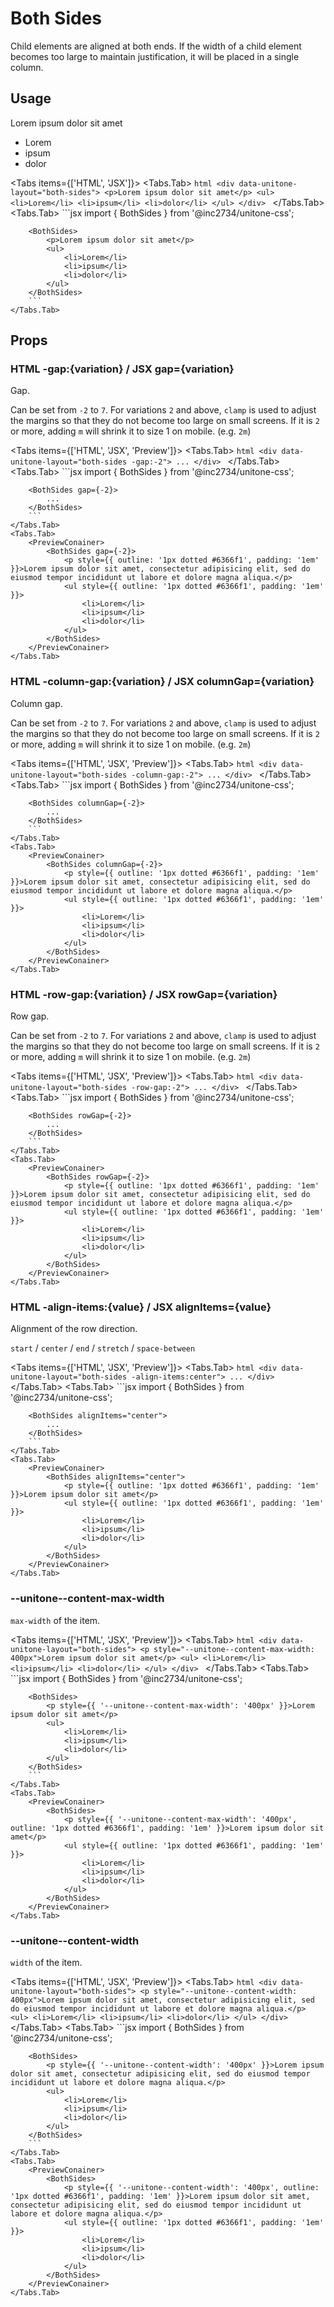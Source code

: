 
# Both Sides

Child elements are aligned at both ends. If the width of a child element becomes too large to maintain justification, it will be placed in a single column.

## Usage

<PreviewConainer>
	<BothSides>
		<p style={{ outline: '1px dotted #6366f1', padding: '1em' }}>Lorem ipsum dolor sit amet</p>
		<ul style={{ outline: '1px dotted #6366f1', padding: '1em' }}>
			<li>Lorem</li>
			<li>ipsum</li>
			<li>dolor</li>
		</ul>
	</BothSides>
</PreviewConainer>

<Tabs items={['HTML', 'JSX']}>
	<Tabs.Tab>
		```html
		<div data-unitone-layout="both-sides">
			<p>Lorem ipsum dolor sit amet</p>
			<ul>
				<li>Lorem</li>
				<li>ipsum</li>
				<li>dolor</li>
			</ul>
		</div>
		```
	</Tabs.Tab>
	<Tabs.Tab>
		```jsx
		import { BothSides } from '@inc2734/unitone-css';

		<BothSides>
			<p>Lorem ipsum dolor sit amet</p>
			<ul>
				<li>Lorem</li>
				<li>ipsum</li>
				<li>dolor</li>
			</ul>
		</BothSides>
		```
	</Tabs.Tab>
</Tabs>

## Props

### <Badge>HTML</Badge> -gap:\{variation\} / <Badge>JSX</Badge> gap=\{variation\}

Gap.

Can be set from `-2` to `7`. For variations `2` and above, `clamp` is used to adjust the margins so that they do not become too large on small screens. If it is `2` or more, adding `m` will shrink it to size 1 on mobile. (e.g. `2m`)

<Tabs items={['HTML', 'JSX', 'Preview']}>
	<Tabs.Tab>
		```html
		<div data-unitone-layout="both-sides -gap:-2">
			...
		</div>
		```
	</Tabs.Tab>
	<Tabs.Tab>
		```jsx
		import { BothSides } from '@inc2734/unitone-css';

		<BothSides gap={-2}>
			...
		</BothSides>
		```
	</Tabs.Tab>
	<Tabs.Tab>
		<PreviewConainer>
			<BothSides gap={-2}>
				<p style={{ outline: '1px dotted #6366f1', padding: '1em' }}>Lorem ipsum dolor sit amet, consectetur adipisicing elit, sed do eiusmod tempor incididunt ut labore et dolore magna aliqua.</p>
				<ul style={{ outline: '1px dotted #6366f1', padding: '1em' }}>
					<li>Lorem</li>
					<li>ipsum</li>
					<li>dolor</li>
				</ul>
			</BothSides>
		</PreviewConainer>
	</Tabs.Tab>
</Tabs>

### <Badge>HTML</Badge> -column-gap:\{variation\} / <Badge>JSX</Badge> columnGap=\{variation\}

Column gap.

Can be set from `-2` to `7`. For variations `2` and above, `clamp` is used to adjust the margins so that they do not become too large on small screens. If it is `2` or more, adding `m` will shrink it to size 1 on mobile. (e.g. `2m`)

<Tabs items={['HTML', 'JSX', 'Preview']}>
	<Tabs.Tab>
		```html
		<div data-unitone-layout="both-sides -column-gap:-2">
			...
		</div>
		```
	</Tabs.Tab>
	<Tabs.Tab>
		```jsx
		import { BothSides } from '@inc2734/unitone-css';

		<BothSides columnGap={-2}>
			...
		</BothSides>
		```
	</Tabs.Tab>
	<Tabs.Tab>
		<PreviewConainer>
			<BothSides columnGap={-2}>
				<p style={{ outline: '1px dotted #6366f1', padding: '1em' }}>Lorem ipsum dolor sit amet, consectetur adipisicing elit, sed do eiusmod tempor incididunt ut labore et dolore magna aliqua.</p>
				<ul style={{ outline: '1px dotted #6366f1', padding: '1em' }}>
					<li>Lorem</li>
					<li>ipsum</li>
					<li>dolor</li>
				</ul>
			</BothSides>
		</PreviewConainer>
	</Tabs.Tab>
</Tabs>

### <Badge>HTML</Badge> -row-gap:\{variation\} / <Badge>JSX</Badge> rowGap=\{variation\}

Row gap.

Can be set from `-2` to `7`. For variations `2` and above, `clamp` is used to adjust the margins so that they do not become too large on small screens. If it is `2` or more, adding `m` will shrink it to size 1 on mobile. (e.g. `2m`)

<Tabs items={['HTML', 'JSX', 'Preview']}>
	<Tabs.Tab>
		```html
		<div data-unitone-layout="both-sides -row-gap:-2">
			...
		</div>
		```
	</Tabs.Tab>
	<Tabs.Tab>
		```jsx
		import { BothSides } from '@inc2734/unitone-css';

		<BothSides rowGap={-2}>
			...
		</BothSides>
		```
	</Tabs.Tab>
	<Tabs.Tab>
		<PreviewConainer>
			<BothSides rowGap={-2}>
				<p style={{ outline: '1px dotted #6366f1', padding: '1em' }}>Lorem ipsum dolor sit amet, consectetur adipisicing elit, sed do eiusmod tempor incididunt ut labore et dolore magna aliqua.</p>
				<ul style={{ outline: '1px dotted #6366f1', padding: '1em' }}>
					<li>Lorem</li>
					<li>ipsum</li>
					<li>dolor</li>
				</ul>
			</BothSides>
		</PreviewConainer>
	</Tabs.Tab>
</Tabs>

### <Badge>HTML</Badge> -align-items:\{value\} / <Badge>JSX</Badge> alignItems=\{value\}

Alignment of the row direction.

`start` / `center` / `end` / `stretch` / `space-between`

<Tabs items={['HTML', 'JSX', 'Preview']}>
	<Tabs.Tab>
		```html
		<div data-unitone-layout="both-sides -align-items:center">
			...
		</div>
		```
	</Tabs.Tab>
	<Tabs.Tab>
		```jsx
		import { BothSides } from '@inc2734/unitone-css';

		<BothSides alignItems="center">
			...
		</BothSides>
		```
	</Tabs.Tab>
	<Tabs.Tab>
		<PreviewConainer>
			<BothSides alignItems="center">
				<p style={{ outline: '1px dotted #6366f1', padding: '1em' }}>Lorem ipsum dolor sit amet</p>
				<ul style={{ outline: '1px dotted #6366f1', padding: '1em' }}>
					<li>Lorem</li>
					<li>ipsum</li>
					<li>dolor</li>
				</ul>
			</BothSides>
		</PreviewConainer>
	</Tabs.Tab>
</Tabs>

### --unitone--content-max-width

`max-width` of the item.

<Tabs items={['HTML', 'JSX', 'Preview']}>
	<Tabs.Tab>
		```html
		<div data-unitone-layout="both-sides">
			<p style="--unitone--content-max-width: 400px">Lorem ipsum dolor sit amet</p>
			<ul>
				<li>Lorem</li>
				<li>ipsum</li>
				<li>dolor</li>
			</ul>
		</div>
		```
	</Tabs.Tab>
	<Tabs.Tab>
		```jsx
		import { BothSides } from '@inc2734/unitone-css';

		<BothSides>
			<p style={{ '--unitone--content-max-width': '400px' }}>Lorem ipsum dolor sit amet</p>
			<ul>
				<li>Lorem</li>
				<li>ipsum</li>
				<li>dolor</li>
			</ul>
		</BothSides>
		```
	</Tabs.Tab>
	<Tabs.Tab>
		<PreviewConainer>
			<BothSides>
				<p style={{ '--unitone--content-max-width': '400px', outline: '1px dotted #6366f1', padding: '1em' }}>Lorem ipsum dolor sit amet</p>
				<ul style={{ outline: '1px dotted #6366f1', padding: '1em' }}>
					<li>Lorem</li>
					<li>ipsum</li>
					<li>dolor</li>
				</ul>
			</BothSides>
		</PreviewConainer>
	</Tabs.Tab>
</Tabs>

### --unitone--content-width

`width` of the item.

<Tabs items={['HTML', 'JSX', 'Preview']}>
	<Tabs.Tab>
		```html
		<div data-unitone-layout="both-sides">
			<p style="--unitone--content-width: 400px">Lorem ipsum dolor sit amet, consectetur adipisicing elit, sed do eiusmod tempor incididunt ut labore et dolore magna aliqua.</p>
			<ul>
				<li>Lorem</li>
				<li>ipsum</li>
				<li>dolor</li>
			</ul>
		</div>
		```
	</Tabs.Tab>
	<Tabs.Tab>
		```jsx
		import { BothSides } from '@inc2734/unitone-css';

		<BothSides>
			<p style={{ '--unitone--content-width': '400px' }}>Lorem ipsum dolor sit amet, consectetur adipisicing elit, sed do eiusmod tempor incididunt ut labore et dolore magna aliqua.</p>
			<ul>
				<li>Lorem</li>
				<li>ipsum</li>
				<li>dolor</li>
			</ul>
		</BothSides>
		```
	</Tabs.Tab>
	<Tabs.Tab>
		<PreviewConainer>
			<BothSides>
				<p style={{ '--unitone--content-width': '400px', outline: '1px dotted #6366f1', padding: '1em' }}>Lorem ipsum dolor sit amet, consectetur adipisicing elit, sed do eiusmod tempor incididunt ut labore et dolore magna aliqua.</p>
				<ul style={{ outline: '1px dotted #6366f1', padding: '1em' }}>
					<li>Lorem</li>
					<li>ipsum</li>
					<li>dolor</li>
				</ul>
			</BothSides>
		</PreviewConainer>
	</Tabs.Tab>
</Tabs>
